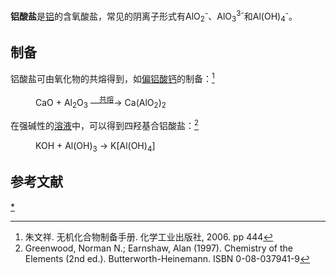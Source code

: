'''铝酸盐'''是[[铝|铝]]的含氧酸盐，常见的阴离子形式有AlO<sub>2</sub><sup>-</sup>、AlO<sub>3</sub><sup>3-</sup>和Al(OH)<sub>4</sub><sup>-</sup>。

==制备==
铝酸盐可由氧化物的共熔得到，如[[偏铝酸钙|偏铝酸钙]]的制备：<ref>朱文祥. 无机化合物制备手册. 化学工业出版社, 2006. pp 444</ref>
: CaO + Al<sub>2</sub>O<sub>3</sub> —<sup><u>共熔</u></sup>→ Ca(AlO<sub>2</sub>)<sub>2</sub>
在强碱性的[[溶液|溶液]]中，可以得到四羟基合铝酸盐：<ref>Greenwood, Norman N.; Earnshaw, Alan (1997). Chemistry of the Elements (2nd ed.). Butterworth-Heinemann. ISBN 0-08-037941-9</ref>
: KOH + Al(OH)<sub>3</sub> → K[Al(OH)<sub>4</sub>]

==参考文献==
{{reflist}}
[[category:铝酸盐|*]]